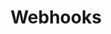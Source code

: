 ---
title: 'Webhooks'
description: 'Anvil is using [Spatie Webhook Server](https://github.com/spatie/laravel-webhook-server?tab=readme-ov-file#usage) for handling the webhook logic.'
icon: 'webhook'
---
